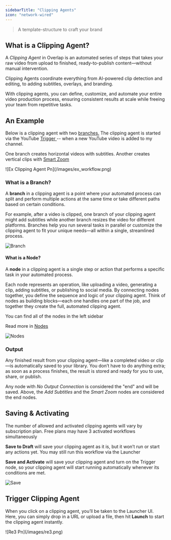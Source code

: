 ```yaml
---
sidebarTitle: "Clipping Agents"
icon: "network-wired"
---
```


> A template-structure to craft your brand

## What is a Clipping Agent?

A _Clipping Agent_ in Overlap is an automated series of steps that takes your raw video from upload to finished, ready-to-publish content—without manual intervention.

Clipping Agents coordinate everything from AI-powered clip detection and editing, to adding subtitles, overlays, and branding.

With clipping agents, you can define, customize, and automate your entire video production process, ensuring consistent results at scale while freeing your team from repetitive tasks.

## An Example

Below is a clipping agent with two <u>branches.</u> The clipping agent is started via the YouTube <u>Trigger </u>-- when a new YouTube video is added to my channel.

One branch creates horizontal videos with subtitles. Another creates vertical clips with <u>Smart Zoom</u>

<Frame>
  ![Ex Clipping Agent Pn](/images/ex_workflow.png)
</Frame>

### What is a Branch?

A **branch** in a clipping agent is a point where your automated process can split and perform multiple actions at the same time or take different paths based on certain conditions.

For example, after a video is clipped, one branch of your clipping agent might add subtitles while another branch resizes the video for different platforms. Branches help you run several tasks in parallel or customize the clipping agent to fit your unique needs—all within a single, streamlined process.

<Frame>
  <img
    src="/re2.png"
    alt="Branch"
    className="block dark:hidden"
    title="Branch"
  />
</Frame>

#### What is a Node?

A **node** in a clipping agent is a single step or action that performs a specific task in your automated process.

Each node represents an operation, like uploading a video, generating a clip, adding subtitles, or publishing to social media. By connecting nodes together, you define the sequence and logic of your clipping agent. Think of nodes as building blocks—each one handles one part of the job, and together they create the full, automated clipping agent.

You can find all of the nodes in the left sidebar

Read more in <u>Nodes</u>

<Frame>
  <img
    src="/re.png"
    alt="Nodes"
    className="block dark:hidden"
    title="Nodes"
    style={{ width:"100%" }}
  />
</Frame>

### Output

Any finished result from your clipping agent—like a completed video or clip—is automatically saved to your library. You don’t have to do anything extra; as soon as a process finishes, the result is stored and ready for you to use, share, or publish.

Any node with _No Output Connection_ is considered the "end" and will be saved. Above, the _Add Subtitles_ and the _Smart Zoom_ nodes are considered the end nodes.

## Saving & Activating

<Info>
  The number of allowed and activated clipping agents will vary by subscription plan. Free plans may have 3 activated workflows simultaneously
</Info>

**Save to Draft** will save your clipping agent as it is, but it won’t run or start any actions yet. You may still run this workflow via the Launcher

**Save and Activate** will save your clipping agent and turn on the Trigger node, so your clipping agent will start running automatically whenever its conditions are met.

<Frame>
  <img
    src="/save.png"
    alt="Save"
    className="block dark:hidden"
    title="Save"
    style={{ width:"100%" }}
  />
</Frame>

## Trigger Clipping Agent

When you click on a clipping agent, you’ll be taken to the Launcher UI. Here, you can simply drop in a URL or upload a file, then hit **Launch** to start the clipping agent instantly.

<Frame>
  ![Re3 Pn](/images/re3.png)
</Frame>